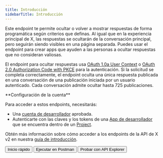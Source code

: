 ```yaml
---
title: Introducción
sidebarTitle: Introducción
---
```



Este endpoint te permite ocultar o volver a mostrar respuestas de forma programática según criterios que definas. Al igual que en la experiencia principal de X, las respuestas se ocultarán de la conversación principal, pero seguirán siendo visibles en una página separada. Puedes usar el endpoint para crear apps que ayuden a las personas a ocultar respuestas que no consideran valiosas.

El endpoint para ocultar respuestas usa [OAuth 1.0a User Context](/es/resources/fundamentals/authentication#oauth-1-0a-2) o [OAuth 2.0 Authorization Code with PKCE](es/resources/fundamentals/authentication#oauth-2-0-authorization-code-flow-with-pkce-2) para la autenticación. Si la solicitud se completa correctamente, el endpoint oculta una única respuesta publicada en una conversación de una publicación iniciada por un usuario autenticado. Cada conversación admite ocultar hasta 725 publicaciones.

<Note>
  **Configuración de la cuenta**

  Para acceder a estos endpoints, necesitarás:

  - Una [cuenta de desarrollador](https://developer.x.com/en/portal/petition/essential/basic-info) aprobada.
  - Autenticarte con las claves y los tokens de una [App de desarrollador](/es/resources/fundamentals/developer-apps) que se encuentra dentro de un [Project](/es/resources/fundamentals/projects).

  Obtén más información sobre cómo acceder a los endpoints de la API de X v2 en nuestra [guía de introducción](/es/x-api/getting-started/getting-access).
</Note>

<div className="flex space-x-2">
  <Button href="/es/x-api/posts/hide-replies/quickstart">
    Inicio rápido
  </Button>

  <Button href="/es/x-api/posts/hide-replies">
    Ejecutar en Postman
  </Button>

  <Button href="https://developer.x.com/apitools/api?endpoint=%2F2%2Ftweets%2F%7Bid%7D%2Fhidden&method=put">
    Probar con API Explorer
  </Button>
</div>

